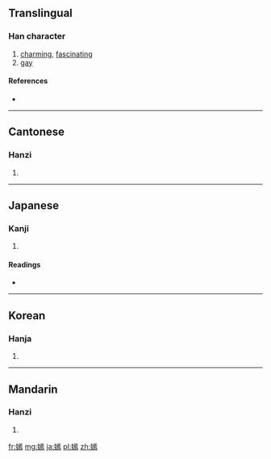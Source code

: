 ==Translingual==

===Han character===
{{Han char|rn=38|rad=女|as=11|sn=14|four=4142<sub>7</sub>|canj=女一卜火 (VMYF)}}

# [[charming]], [[fascinating]]
# [[gay]]

====References====
* {{Han ref|kx=0270.040|dkj=06659|dj=0537.300|hdz=21079.010|uh=5AE3|ud=23267|bh=B9E4|bd=47588}}

----

==Cantonese==

===Hanzi===
{{yue-hanzi|jyut=|y=yin1}}

# {{defn|Cantonese|sort=女11}}

----

==Japanese==

===Kanji===
{{ja-kanji|grade=|rs=女11}}

# {{defn|Japanese|sort=女11}}

====Readings====
* {{ja-readings|on=[[えん]] (en)|kun=}}

----

==Korean==

===Hanja===
{{ko-hanja|hangeul=언|rv=eon|mr=ŏn}}

# {{defn|Korean|sort=女11}}

----

==Mandarin==

===Hanzi===
{{cmn-hanzi|pin=[[yān]] ([[yan1]])|wg=yen<sup>1</sup>}}

# {{defn|Mandarin|sort=女11}}

[[fr:嫣]]
[[mg:嫣]]
[[ja:嫣]]
[[pl:嫣]]
[[zh:嫣]]